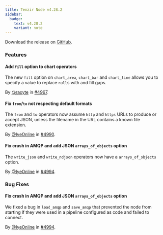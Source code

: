 ```yaml
---
title: Tenzir Node v4.28.2
sidebar:
  badge:
    text: v4.28.2
    variant: note
---
```


Download the release on [GitHub](https://github.com/tenzir/tenzir/releases/tag/v4.28.2).

### Features

#### Add `fill` option to chart operators

The new `fill` option on `chart_area`, `chart_bar` and `chart_line` allows you
to specify a value to replace `null`s with and fill gaps.

By [@raxyte](https://github.com/raxyte) in [#4967](https://github.com/tenzir/tenzir/pull/4967).

#### Fix `from`/`to` not respecting default formats

The `from` and `to` operators now assume `http` and `https` URLs to produce or
accept JSON, unless the filename in the URL contains a known file extension.

By [@IyeOnline](https://github.com/IyeOnline) in [#4990](https://github.com/tenzir/tenzir/pull/4990).

#### Fix crash in AMQP and add JSON `arrays_of_objects` option

The `write_json` and `write_ndjson` operators now have a `arrays_of_objects`
option.

By [@IyeOnline](https://github.com/IyeOnline) in [#4994](https://github.com/tenzir/tenzir/pull/4994).

### Bug Fixes

#### Fix crash in AMQP and add JSON `arrays_of_objects` option

We fixed a bug in `load_amqp` and `save_amqp` that prevented the node from
starting if they were used in a pipeline configured as code and failed to connect.

By [@IyeOnline](https://github.com/IyeOnline) in [#4994](https://github.com/tenzir/tenzir/pull/4994).
